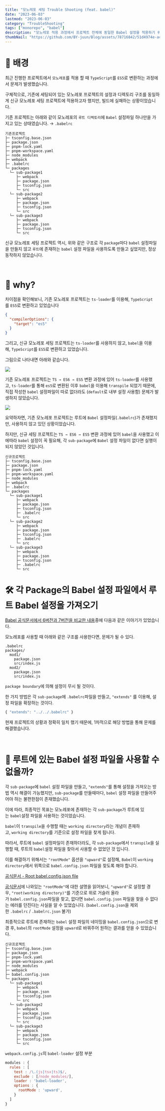 ```yaml
---
title: "모노레포 세팅 Trouble Shooting (feat. babel)"
date: "2023-06-03"
lastmod: "2023-06-03"
category: "TroubleShooting"
tags: ["monorepo", "babel"]
description: "모노레포 적용 과정에서 프로젝트 전체에 동일한 Babel 설정을 적용하기 위한 트러블슈팅 내용을 다룬 포스트입니다."
thumbNail: "https://github.com/BY-juun/Blog/assets/78716842/51d4974e-ac53-4ad3-999e-135ec842d2d2"
---
```


# 🌄 배경

최근 진행한 프로젝트에서 `모노레포`를 적용 할 때 `TypeScript`를 `ES5`로 변환하는 과정에서 문제가 발생했습니다.

구체적으로, 기존에 세팅되어 있는 모노레포 프로젝트의 설정과 디렉토리 구조를 동일하게 신규 모노레포 세팅 프로젝트에 적용하고자 했지만, 빌드에 실패하는 상황이었습니다.

기존 프로젝트는 아래와 같이 모노레포의 `루트 디렉토리`에 `Babel` 설정파일 하나만을 가지고 있는 상태였습니다. → `.babelrc`

```text title="기존프로젝트 폴더구조"
기존프로젝트
├─ tsconfig.base.json
├─ package.json
├─ pnpm-lock.yaml
├─ pnpm-workspace.yaml
├─ node_modules
├─ webpack
├─ .babelrc
└─ packages
  └─ sub-package1
     ├─ webpack
     ├─ package.json
     ├─ tsconfig.json
     └─ src
  └─ sub-package2
     ├─ webpack
     ├─ package.json
     ├─ tsconfig.json
     └─ src
  └─ sub-package3
     ├─ webpack
     ├─ package.json
     ├─ tsconfig.json
     └─ src
```

신규 모노레포 세팅 프로젝트 역시, 위와 같은 구조로 각 `package`마다 `babel` 설정파일을 만들지 않고 `루트`에 존재하는 `babel` 설정 파일을 사용하도록 만들고 싶었지만, 정상 동작하지 않았습니다.

<br />

# 🤔 why?

차이점을 확인해보니, 기존 모노레포 프로젝트는 `ts-loader`를 이용해, `TypeScript`를 `ES5`로 변환하고 있었습니다

```json title="tsconfig.json"
{
  "compilerOptions": {
    "target": "es5"
  }
}
```

그리고, 신규 모노레포 세팅 프로젝트는 `ts-loader`를 사용하지 않고, `babel`을 이용해, `TypeScript`를 `ES5`로 변환하고 있었습니다.

그림으로 나타내면 아래와 같습니다.

<img src="https://github.com/BY-juun/Blog/assets/78716842/b90cc7ff-e5bc-4d55-a714-71f51436468f" />

<br />

기존 모노레포 프로젝트는 `TS → ES6 → ES5` 변환 과정에 있어 `ts-loader`를 사용했고, `ts-loader`를 통해 `es5`로 변환된 이후 `babel`을 이용해 `transpile` 되었기 때문에, 직접 작성한 `babel` 설정파일이 따로 없더라도 (`default`로 내부 설정 사용함) 문제가 발생하지 않았습니다.

<img src="https://github.com/BY-juun/Blog/assets/78716842/7c9b1289-474d-4930-9d5a-93e869874fd1" />

요약하자면, 기존 모노레포 프로젝트는 루트에 `Babel` 설정파일(`.babelrc`)가 존재했지만, 사용하지 않고 있던 상황이었습니다.

하지만, 신규 세팅 프로젝트는 `TS → ES6 → ES5` 변환 과정에 있어 `babel`을 사용했고 이에따라 `babel` 설정이 꼭 필요해, 각 `sub-package`에 `Babel` 설정 파일이 없다면 실행이 되지 않았던 것입니다.

```text title="신규프로젝트 폴더구조" {14,20,26}
신규프로젝트
├─ tsconfig.base.json
├─ package.json
├─ pnpm-lock.yaml
├─ pnpm-workspace.yaml
├─ node_modules
├─ webpack
├─ .babelrc
└─ packages
  └─ sub-package1
     ├─ webpack
     ├─ package.json
     ├─ tsconfig.json
     ├─ .babelrc
     └─ src
  └─ sub-package2
     ├─ webpack
     ├─ package.json
     ├─ tsconfig.json
     ├─ .babelrc
     └─ src
  └─ sub-package3
     ├─ webpack
     ├─ package.json
     ├─ tsconfig.json
     ├─ .babelrc
     └─ src

```

# 🛠 각 Package의 Babel 설정 파일에서 루트 Babel 설정을 가져오기

[Babel 공식문서에서 6버전과 7버전을 비교한 내용](https://babeljs.io/docs/config-files#6x-vs-7x-babelrc-loading)중에 다음과 같은 이야기가 있었습니다.

모노레포를 사용할 때 아래와 같은 구조를 사용한다면, 문제가 될 수 있다.

```text
.babelrc
packages/
  mod1/
    package.json
    src/index.js
  mod2/
    package.json
    src/index.js

```

`package boundary`에 의해 설정이 무시 될 것이다.

한 가지 방법은 각 `sub-package`에 `.babelrc`파일을 만들고, `"extends"` 를 이용해, 설정 파일을 확장하는 것이다.

```javascript title=".babelrc"
{ "extends": "../../.babelrc" }
```

현재 프로젝트의 상황과 정확히 일치 했기 때문에, 1차적으로 해당 방법을 통해 문제를 해결했습니다.

<br />

# 🧐 루트에 있는 Babel 설정 파일을 사용할 수 없을까?

각 `sub-package`에 `babel` 설정 파일을 만들고, `"extends"`를 통해 설정을 가져오는 방법 역시 해결이 가능했지만, `sub-package`를 만들때마다, `babel` 설정 파일을 만들어주어야 하는 불편한점이 존재했습니다.

이에 따라, 최종적인 목표는 모노레포에 존재하는 각 `sub-package`가 루트에 있는 `babel`설정 파일을 사용하는 것이었습니다.

`babel`이 `transpile`을 수행할 때는 `working directory`라는 개념이 존재하고, `working directory`를 기준으로 설정 파일을 찾게 됩니다.

따라서, 루트에 `babel` 설정파일이 존재하더라도, 각 `sub-package`에서 `transpile`을 실행할 때, 루트의 `babel`설정 파일을 찾아서 사용할 수 없었던 것 입니다.

이를 해결하기 위해서는 `"rootMode"` 옵션을 `"upward"`로 설정해, `Babel`이 `working directory`에서 위쪽으로 `babel.config.json` 파일을 찾도록 해야 합니다.

[공식문서 - Root babel.config.json file](https://babeljs.io/docs/config-files#6x-vs-7x-babelrc-loading)

[공식문서](https://babeljs.io/docs/options#rootmode)에 나와있는 `"rootMode"`에 대한 설명을 읽어보니, `"upward"`로 설정할 경우, `"root(working directory)"`를 기준으로 위로 거슬러 올라가 `babel.config.json`파일을 찾고, 없다면 `babel.config.json` 파일을 찾을 수 없다는 에러를 던진다는 사실을 알 수 있었습니다. (`babel.config.json`을 제외한 `.babelrc` / `.babelrc.json` 불가)

최종적으로 루트에 존재하는 `babel` 설정 파일의 네이밍을 `babel.config.json`으로 변경 후, `babel`의 `rootMode` 설정을 `upward`로 바꿔주어 원하는 결과를 얻을 수 있었습니다.

```text title="신규프로젝트 폴더구조" {8}
신규프로젝트
├─ tsconfig.base.json
├─ package.json
├─ pnpm-lock.yaml
├─ pnpm-workspace.yaml
├─ node_modules
├─ webpack
├─ babel.config.json
└─ packages
  └─ sub-package1
     ├─ webpack
     ├─ package.json
     ├─ tsconfig.json
     └─ src
  └─ sub-package2
     ├─ webpack
     ├─ package.json
     ├─ tsconfig.json
     └─ src
  └─ sub-package3
     ├─ webpack
     ├─ package.json
     ├─ tsconfig.json
     └─ src

```

`webpack.config.js`의 `babel-loader` 설정 부분

```javascript title="webpack.config.js"
modules : {
  rules : [
    test : /\.(js|tsx|ts)$/,
    exclude : [/node_modules/],
    loader : 'babel-loader',
    options : {
      rootMode : 'upward',
    }
  ]
}
```
